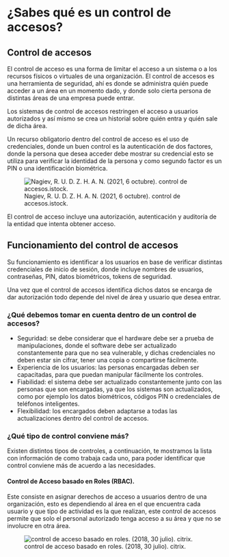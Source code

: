 # ¿Sabes qué es un control de accesos?

## Control de accesos

El control de acceso es una forma de limitar el acceso a un sistema o a los recursos físicos o virtuales de una organización. El control de accesos es una herramienta de seguridad, ahí es donde se administra quién puede acceder a un área en un momento dado, y donde solo cierta persona de distintas áreas de una empresa puede entrar.

Los sistemas de control de accesos restringen el acceso a usuarios autorizados y así mismo se crea un historial sobre quién entra y quién sale de dicha área.

Un recurso obligatorio dentro del control de acceso es el uso de credenciales, donde un buen control es la autenticación de dos factores, donde la persona que desea acceder debe mostrar su credencial esto se utiliza para verificar la identidad de la persona y como segundo factor es un PIN o una identificación biométrica.

![Nagiev, R. U. D. Z. H. A. N. (2021, 6 octubre). control de accesos.istock.](https://media.istockphoto.com/vectors/access-control-system-concept-vector-id1345174938?s=612x612)

El control de acceso incluye una autorización, autenticación y auditoría de la entidad que intenta obtener acceso.

## Funcionamiento del control de accesos

Su funcionamiento es identificar a los usuarios en base de verificar distintas credenciales de inicio de sesión, donde incluye nombres de usuarios, contraseñas, PIN, datos biométricos, tokens de seguridad.

Una vez que el control de accesos identifica dichos datos se encarga de dar autorización todo depende del nivel de área y usuario que desea entrar.

### ¿Qué debemos tomar en cuenta dentro de un control de accesos?

* Seguridad: se debe considerar que el hardware debe ser a prueba de manipulaciones, donde el software debe ser actualizado constantemente para que no sea vulnerable, y dichas credenciales no deben estar sin cifrar, tener una copia o compartirse fácilmente.
* Experiencia de los usuarios: las personas encargadas deben ser capacitadas, para que puedan manipular fácilmente los controles.
* Fiabilidad: el sistema debe ser actualizado constantemente junto con las personas que son encargadas, ya que los sistemas son actualizados, como por ejemplo los datos biométricos, códigos PIN o credenciales de teléfonos inteligentes.
* Flexibilidad: los encargados deben adaptarse a todas las actualizaciones dentro del control de accesos.

### ¿Qué tipo de control conviene más?

Existen distintos tipos de controles, a continuación, te mostramos la lista con información de como trabaja cada uno, para poder identificar que control conviene más de acuerdo a las necesidades.

#### Control de Acceso basado en Roles (RBAC).

Este consiste en asignar derechos de acceso a usuarios dentro de una organización, esto es dependiendo al área en el que encuentra cada usuario y que tipo de actividad es la que realizan, este control de accesos permite que solo el personal autorizado tenga acceso a su área y que no se involucre en otra área.

![control de acceso basado en roles. (2018, 30 julio). citrix.](https://docs.citrix.com/en-us/xencenter/media/rbac-permissions-overview.jpg)


